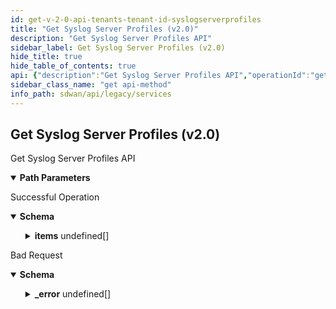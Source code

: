 ```yaml
---
id: get-v-2-0-api-tenants-tenant-id-syslogserverprofiles
title: "Get Syslog Server Profiles (v2.0)"
description: "Get Syslog Server Profiles API"
sidebar_label: Get Syslog Server Profiles (v2.0)
hide_title: true
hide_table_of_contents: true
api: {"description":"Get Syslog Server Profiles API","operationId":"get-v2.0-api-tenants-tenant_id-syslogserverprofiles","parameters":[{"description":"Tenant ID","in":"path","name":"tenant_id","required":true,"schema":{"description":"Tenant Id","type":"string"}}],"responses":{"200":{"content":{"application/json":{"schema":{"allOf":[{"properties":{"count":{"format":"int32","type":"integer"},"id":{"type":"string"},"tenant_id":{"type":"string"}},"type":"object"},{"properties":{"items":{"items":{"properties":{"description":{"description":"Description: Size(max = 256, error = DESCRIPTION_EXCEEDS_LIMIT: Description length exceeds limit, min = 0) ","type":"string"},"enable_flow_logging":{"description":"Enable Flow Logging","type":"boolean"},"id":{"description":"Id","type":"string"},"name":{"description":"Name: Required(error = NAME_REQD: Please provide resource name.) Size(max = 128, error = NAME_EXCEEDS_LIMIT: Name of the resource exceeds limit., min = 0) ","type":"string"},"protocol":{"description":"Protocol: ValidateEnum(enumClass = classOf[SyslogProtocol], error = SYSLOGSERVER_PROFILE_INVALID_PROTOCOL: Invalid syslog protocol value. Should be either tcp, udp or tls., nullAllowed = false) ","type":"string"},"remote_ca_certificate":{"description":"Remote Ca Certificate","type":"string"},"server_fqdn":{"description":"Server Fqdn","type":"string"},"server_ip":{"description":"Server Ip: IPAddress(allowEmpty = true, allowLinkLocal = false, allowNull = true, bcast = DENY, defaultRoute = false, dnsCheck = false, error = SYSLOGSERVER_PROFILE_INVALID_IP: Invalid IP address for syslog server profile, type = IP) ","type":"string"},"server_port":{"description":"Server Port: Min(error = SYSLOGSERVER_PROFILE_INVALID_PORT_RANGE: Invalid port range.Should be between 1-65535, value = 1L) Max(error = SYSLOGSERVER_PROFILE_INVALID_PORT_RANGE: Invalid port range.Should be between 1-65535, value = 65535L) ","format":"int32","type":"integer"},"severity_level":{"description":"Severity Level: ValidateEnum(enumClass = classOf[SyslogSeverityLevel], error = SYSLOGSERVER_PROFILE_INVALID_SEVERITY_LEVEL: Invalid syslog severity level value.Should be either major, minor or critical, nullAllowed = false) ","type":"string"},"tags":{"description":"Tags: ListString(allowDuplicate = false, allowEmpty = true, allowNull = true, length = 128, listMaxSize = 10, error = INVALID_TAG: Maximum 10 Unique tags of length 1024 each are allowed, noTrim = false, regex = [^,\\\\s]+, required = false) ","items":{"description":"Tags","type":"string"},"type":"array"}},"required":["severity_level","protocol","name"]},"type":"array"}},"type":"object"}]}}},"description":"Successful Operation"},"400":{"content":{"application/json":{"example":{"value":{"_error":[{"code":"INVALID_JSON_EXTRA_ATTRIBUTE"}]}},"schema":{"properties":{"_error":{"items":{"properties":{"code":{"type":"string"},"message":{"type":"string"}}},"type":"array"}}}}},"description":"Bad Request"}},"tags":["Services"],"method":"get","path":"/v2.0/api/tenants/{tenant_id}/syslogserverprofiles","servers":[{"url":"https://api.us.cloudgenix.com"}],"info":{"contact":{},"description":"List of APIs used to manage the Syslog servers.","title":"Services","version":"Latest"},"postman":{"name":"Get Syslog Server Profiles (v2.0)","description":{"content":"Get Syslog Server Profiles API","type":"text/plain"},"url":{"path":["v2.0","api","tenants",":tenant_id","syslogserverprofiles"],"host":["{{baseUrl}}"],"query":[],"variable":[{"disabled":false,"description":{"content":"(Required) Tenant ID","type":"text/plain"},"type":"any","value":"","key":"tenant_id"}]},"header":[{"key":"Accept","value":"application/json"}],"method":"GET"}}
sidebar_class_name: "get api-method"
info_path: sdwan/api/legacy/services
---
```



## Get Syslog Server Profiles (v2.0)



Get Syslog Server Profiles API

<details style={{"marginBottom":"1rem"}} data-collapsed={false} open={true}><summary style={{}}><strong>Path Parameters</strong></summary><div><ul><ParamsItem className={"paramsItem"} param={{"description":"Tenant ID","in":"path","name":"tenant_id","required":true,"schema":{"description":"Tenant Id","type":"string"}}}></ParamsItem></ul></div></details><div><ApiTabs><TabItem label={"200"} value={"200"}><div>

Successful Operation

</div><div><MimeTabs groupId={"mime-type"}><TabItem label={"application/json"} value={"application/json"}><SchemaTabs groupId={"schema-tabs"}><TabItem label={"Schema"} value={"Schema"}><details style={{}} data-collapsed={false} open={true}><summary style={{"textAlign":"left"}}><strong>Schema</strong></summary><div style={{"textAlign":"left","marginLeft":"1rem"}}></div><ul style={{"marginLeft":"1rem"}}><SchemaItem collapsible={false} name={"count"} required={false} schemaDescription={undefined} schemaName={"int32"} qualifierMessage={undefined} defaultValue={undefined}></SchemaItem><SchemaItem collapsible={false} name={"id"} required={false} schemaDescription={undefined} schemaName={"string"} qualifierMessage={undefined} defaultValue={undefined}></SchemaItem><SchemaItem collapsible={false} name={"tenant_id"} required={false} schemaDescription={undefined} schemaName={"string"} qualifierMessage={undefined} defaultValue={undefined}></SchemaItem><SchemaItem collapsible={true} className={"schemaItem"}><details style={{}}><summary style={{}}><strong>items</strong><span style={{"opacity":"0.6"}}> undefined[]</span></summary><div style={{"marginLeft":"1rem"}}><SchemaItem collapsible={false} name={"description"} required={false} schemaDescription={"Description: Size(max = 256, error = DESCRIPTION_EXCEEDS_LIMIT: Description length exceeds limit, min = 0) "} schemaName={"string"} qualifierMessage={undefined} defaultValue={undefined}></SchemaItem><SchemaItem collapsible={false} name={"enable_flow_logging"} required={false} schemaDescription={"Enable Flow Logging"} schemaName={"boolean"} qualifierMessage={undefined} defaultValue={undefined}></SchemaItem><SchemaItem collapsible={false} name={"id"} required={false} schemaDescription={"Id"} schemaName={"string"} qualifierMessage={undefined} defaultValue={undefined}></SchemaItem><SchemaItem collapsible={false} name={"name"} required={false} schemaDescription={"Name: Required(error = NAME_REQD: Please provide resource name.) Size(max = 128, error = NAME_EXCEEDS_LIMIT: Name of the resource exceeds limit., min = 0) "} schemaName={"string"} qualifierMessage={undefined} defaultValue={undefined}></SchemaItem><SchemaItem collapsible={false} name={"protocol"} required={false} schemaDescription={"Protocol: ValidateEnum(enumClass = classOf[SyslogProtocol], error = SYSLOGSERVER_PROFILE_INVALID_PROTOCOL: Invalid syslog protocol value. Should be either tcp, udp or tls., nullAllowed = false) "} schemaName={"string"} qualifierMessage={undefined} defaultValue={undefined}></SchemaItem><SchemaItem collapsible={false} name={"remote_ca_certificate"} required={false} schemaDescription={"Remote Ca Certificate"} schemaName={"string"} qualifierMessage={undefined} defaultValue={undefined}></SchemaItem><SchemaItem collapsible={false} name={"server_fqdn"} required={false} schemaDescription={"Server Fqdn"} schemaName={"string"} qualifierMessage={undefined} defaultValue={undefined}></SchemaItem><SchemaItem collapsible={false} name={"server_ip"} required={false} schemaDescription={"Server Ip: IPAddress(allowEmpty = true, allowLinkLocal = false, allowNull = true, bcast = DENY, defaultRoute = false, dnsCheck = false, error = SYSLOGSERVER_PROFILE_INVALID_IP: Invalid IP address for syslog server profile, type = IP) "} schemaName={"string"} qualifierMessage={undefined} defaultValue={undefined}></SchemaItem><SchemaItem collapsible={false} name={"server_port"} required={false} schemaDescription={"Server Port: Min(error = SYSLOGSERVER_PROFILE_INVALID_PORT_RANGE: Invalid port range.Should be between 1-65535, value = 1L) Max(error = SYSLOGSERVER_PROFILE_INVALID_PORT_RANGE: Invalid port range.Should be between 1-65535, value = 65535L) "} schemaName={"int32"} qualifierMessage={undefined} defaultValue={undefined}></SchemaItem><SchemaItem collapsible={false} name={"severity_level"} required={false} schemaDescription={"Severity Level: ValidateEnum(enumClass = classOf[SyslogSeverityLevel], error = SYSLOGSERVER_PROFILE_INVALID_SEVERITY_LEVEL: Invalid syslog severity level value.Should be either major, minor or critical, nullAllowed = false) "} schemaName={"string"} qualifierMessage={undefined} defaultValue={undefined}></SchemaItem><SchemaItem collapsible={false} name={"tags"} required={false} schemaDescription={"Tags: ListString(allowDuplicate = false, allowEmpty = true, allowNull = true, length = 128, listMaxSize = 10, error = INVALID_TAG: Maximum 10 Unique tags of length 1024 each are allowed, noTrim = false, regex = [^,\\\\s]+, required = false) "} schemaName={"string[]"} qualifierMessage={undefined} defaultValue={undefined}></SchemaItem></div></details></SchemaItem></ul></details></TabItem><TabItem label={"Example (from schema)"} value={"Example (from schema)"}><ResponseSamples responseExample={"{\n  \"count\": 0,\n  \"id\": \"string\",\n  \"tenant_id\": \"string\",\n  \"items\": [\n    {\n      \"description\": \"string\",\n      \"enable_flow_logging\": true,\n      \"id\": \"string\",\n      \"name\": \"string\",\n      \"protocol\": \"string\",\n      \"remote_ca_certificate\": \"string\",\n      \"server_fqdn\": \"string\",\n      \"server_ip\": \"string\",\n      \"server_port\": 0,\n      \"severity_level\": \"string\",\n      \"tags\": [\n        \"string\"\n      ]\n    }\n  ]\n}"} language={"json"}></ResponseSamples></TabItem></SchemaTabs></TabItem></MimeTabs></div></TabItem><TabItem label={"400"} value={"400"}><div>

Bad Request

</div><div><MimeTabs groupId={"mime-type"}><TabItem label={"application/json"} value={"application/json"}><SchemaTabs groupId={"schema-tabs"}><TabItem label={"Schema"} value={"Schema"}><details style={{}} data-collapsed={false} open={true}><summary style={{"textAlign":"left"}}><strong>Schema</strong></summary><div style={{"textAlign":"left","marginLeft":"1rem"}}></div><ul style={{"marginLeft":"1rem"}}><SchemaItem collapsible={true} className={"schemaItem"}><details style={{}}><summary style={{}}><strong>_error</strong><span style={{"opacity":"0.6"}}> undefined[]</span></summary><div style={{"marginLeft":"1rem"}}><SchemaItem collapsible={false} name={"code"} required={false} schemaDescription={undefined} schemaName={"string"} qualifierMessage={undefined} defaultValue={undefined}></SchemaItem><SchemaItem collapsible={false} name={"message"} required={false} schemaDescription={undefined} schemaName={"string"} qualifierMessage={undefined} defaultValue={undefined}></SchemaItem></div></details></SchemaItem></ul></details></TabItem><TabItem label={"Example (from schema)"} value={"Example (from schema)"}><ResponseSamples responseExample={"{\n  \"_error\": [\n    {\n      \"code\": \"string\",\n      \"message\": \"string\"\n    }\n  ]\n}"} language={"json"}></ResponseSamples></TabItem><TabItem label={"Example"} value={"Example"}><ResponseSamples responseExample={"{\n  \"value\": {\n    \"_error\": [\n      {\n        \"code\": \"INVALID_JSON_EXTRA_ATTRIBUTE\"\n      }\n    ]\n  }\n}"} language={"json"}></ResponseSamples></TabItem></SchemaTabs></TabItem></MimeTabs></div></TabItem></ApiTabs></div>
      